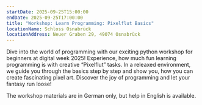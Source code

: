 ```yaml
---
startDate: 2025-09-25T15:00:00
endDate: 2025-09-25T17:00:00
title: "Workshop: Learn Programming: Pixelflut Basics"
locationName: Schloss Osnabrück
locationAddress: Neuer Graben 29, 49074 Osnabrück 
---
```


Dive into the world of programming with our exciting python workshop for beginners at digital week 2025!
Experience, how much fun learning programming is with creative “Pixelflut” tasks.
In a releaxed environment, we guide you through the basics step by step and show you, how you can create fascinating pixel art.
Discover the joy of programming and let your fantasy run loose!

The workshop materials are in German only, but help in English is available.
